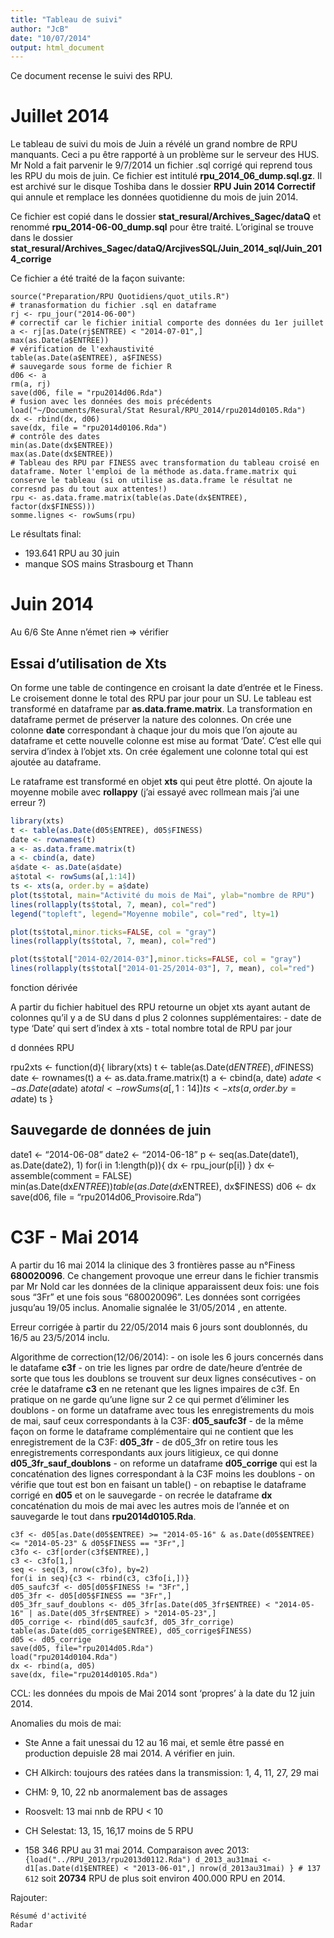 ```yaml
---
title: "Tableau de suivi"
author: "JcB"
date: "10/07/2014"
output: html_document
---
```


Ce document recense le suivi des RPU.

Juillet 2014
============

Le tableau de suivi du mois de Juin a révélé un grand nombre de RPU manquants. Ceci a pu être rapporté à un problème sur le serveur des HUS. Mr Nold a fait parvenir le 9/7/2014 un fichier .sql corrigé qui reprend tous les RPU du mois de juin. Ce fichier est intitulé __rpu_2014_06_dump.sql.gz__. Il est archivé sur le disque Toshiba dans le dossier __RPU Juin 2014 Correctif__ qui annule et remplace les données quotidienne du mois de juin 2014.

Ce fichier est copié dans le dossier __stat_resural/Archives_Sagec/dataQ__ et renommé __rpu_2014-06-00_dump.sql__ pour être traité. L'original se trouve dans le dossier __stat_resural/Archives_Sagec/dataQ/ArcjivesSQL/Juin_2014_sql/Juin_2014_corrige__

Ce fichier a été traité de la façon suivante:

```{}
source("Preparation/RPU Quotidiens/quot_utils.R")
# tranasformation du fichier .sql en dataframe
rj <- rpu_jour("2014-06-00")
# correctif car le fichier initial comporte des données du 1er juillet
a <- rj[as.Date(rj$ENTREE) < "2014-07-01",]
max(as.Date(a$ENTREE))
# vérification de l'exhaustivité
table(as.Date(a$ENTREE), a$FINESS)
# sauvegarde sous forme de fichier R
d06 <- a
rm(a, rj)
save(d06, file = "rpu2014d06.Rda")
# fusion avec les données des mois précédents
load("~/Documents/Resural/Stat Resural/RPU_2014/rpu2014d0105.Rda")
dx <- rbind(dx, d06)
save(dx, file = "rpu2014d0106.Rda")
# contrôle des dates
min(as.Date(dx$ENTREE))
max(as.Date(dx$ENTREE))
# Tableau des RPU par FINESS avec transformation du tableau croisé en dataframe. Noter l'emploi de la méthode as.data.frame.matrix qui conserve le tableau (si on utilise as.data.frame le résultat ne corresnd pas du tout aux attentes!)
rpu <- as.data.frame.matrix(table(as.Date(dx$ENTREE), factor(dx$FINESS)))
somme.lignes <- rowSums(rpu)
```

Le résultats final:

- 193.641 RPU au 30 juin
- manque SOS mains Strasbourg et Thann

Juin 2014
=========

Au 6/6 Ste Anne n'émet rien => vérifier

Essai d'utilisation de Xts
--------------------------
 On forme une table de contingence en croisant la date d'entrée et le Finess. Le croisement donne le total des RPU par jour pour un SU. Le tableau est transformé en dataframe par __as.data.frame.matrix__. La transformation en dataframe permet de préserver la nature des colonnes. On crée une colonne __date__ correspondant à chaque jour du mois que l'on ajoute au dataframe et cette nouvelle colonne est mise au format 'Date'. C'est elle qui servira d'index à l'objet xts. On crée également une colonne total qui est ajoutée au dataframe.
 
 Le rataframe est transformé en objet __xts__ qui peut être plotté. On ajoute la moyenne mobile avec __rollappy__ (j'ai essayé avec rollmean mais j'ai une erreur ?)
 
```r
library(xts)
t <- table(as.Date(d05$ENTREE), d05$FINESS) 
date <- rownames(t)
a <- as.data.frame.matrix(t)
a <- cbind(a, date)
a$date <- as.Date(a$date)
a$total <- rowSums(a[,1:14])
ts <- xts(a, order.by = a$date)
plot(ts$total, main="Activité du mois de Mai", ylab="nombre de RPU")
lines(rollapply(ts$total, 7, mean), col="red")
legend("topleft", legend="Moyenne mobile", col="red", lty=1)

plot(ts$total,minor.ticks=FALSE, col = "gray")
lines(rollapply(ts$total, 7, mean), col="red")

plot(ts$total["2014-02/2014-03"],minor.ticks=FALSE, col = "gray")
lines(rollapply(ts$total["2014-01-25/2014-03"], 7, mean), col="red")

```
fonction dérivée

A partir du fichier habituel des RPU retourne un objet xts ayant autant de 
colonnes qu'il y a de SU dans d plus 2 colonnes supplémentaires:
- date de type 'Date' qui sert d'index à xts
- total nombre total de RPU par jour

d données RPU

rpu2xts <- function(d){
  library(xts)
  t <- table(as.Date(d$ENTREE), d$FINESS)
  date <- rownames(t)
  a <- as.data.frame.matrix(t)
  a <- cbind(a, date)
  a$date <- as.Date(a$date)
  a$total <- rowSums(a[,1:14])
  ts <- xts(a, order.by = a$date)
  ts
}

Sauvegarde de données de juin 
-----------------------------

date1 <- "2014-06-08"
date2 <- "2014-06-18"
p <- seq(as.Date(date1), as.Date(date2), 1)
for(i in 1:length(p)){
dx <- rpu_jour(p[i])
}
dx <- assemble(comment = FALSE)
min(as.Date(dx$ENTREE))
table(as.Date(dx$ENTREE), dx$FINESS)
d06 <- dx
save(d06, file = "rpu2014d06_Provisoire.Rda")


C3F - Mai 2014
==============

A partir du 16 mai 2014 la clinique des 3 frontières passe au n°Finess __680020096__. Ce changement provoque une erreur dans le fichier transmis par Mr Nold car les données de la clinique apparaissent deux fois: une fois sous "3Fr" et une fois sous "680020096". Les données sont corrigées jusqu'au 19/05 inclus. Anomalie signalée le 31/05/2014 , en attente.

Erreur corrigée à partir du 22/05/2014 mais 6 jours sont doublonnés, du 16/5 au 23/5/2014 inclu.

Algorithme de correction(12/06/2014):
- on isole les 6 jours concernés dans le datafame __c3f__
- on trie les lignes par ordre de date/heure d'entrée de sorte que tous les doublons se trouvent sur deux lignes consécutives
- on crée le dataframe __c3__ en ne retenant que les lignes impaires de c3f. En pratique on ne garde qu'une ligne sur 2 ce qui permet d'éliminer les doublons
- on forme un dataframe avec tous les enregistrements du mois de mai, sauf ceux correspondants à la C3F: __d05_saufc3f__
- de la même façon on forme le dataframe complémentaire qui ne contient que les enregistrement de la C3F: __d05_3fr__
- de d05_3fr on retire tous les enregistrements correspondants aux jours litigieux, ce qui donne __d05_3fr_sauf_doublons__
- on reforme un dataframe __d05_corrige__ qui est la concaténation des lignes correspondant à la C3F moins les doublons
- on vérifie que tout est bon en faisant un table()
- on rebaptise le dataframe corrigé en __d05__ et on le sauvegarde
- on recrée le dataframe __dx__ concaténation du mois de mai avec les autres mois de l'année et on sauvegarde le tout dans __rpu2014d0105.Rda__.

```{}
c3f <- d05[as.Date(d05$ENTREE) >= "2014-05-16" & as.Date(d05$ENTREE) <= "2014-05-23" & d05$FINESS == "3Fr",]
c3fo <- c3f[order(c3f$ENTREE),]
c3 <- c3fo[1,]
seq <- seq(3, nrow(c3fo), by=2)
for(i in seq){c3 <- rbind(c3, c3fo[i,])}
d05_saufc3f <- d05[d05$FINESS != "3Fr",]
d05_3fr <- d05[d05$FINESS == "3Fr",]
d05_3fr_sauf_doublons <- d05_3fr[as.Date(d05_3fr$ENTREE) < "2014-05-16" | as.Date(d05_3fr$ENTREE) > "2014-05-23",]
d05_corrige <- rbind(d05_saufc3f, d05_3fr_corrige)
table(as.Date(d05_corrige$ENTREE), d05_corrige$FINESS)
d05 <- d05_corrige
save(d05, file="rpu2014d05.Rda")
load("rpu2014d0104.Rda")
dx <- rbind(a, d05)
save(dx, file="rpu2014d0105.Rda")

```
CCL: les données du mpois de Mai 2014 sont 'propres' à la date du 12 juin 2014.

Anomalies du mois de mai:

- Ste Anne a fait unessai du 12 au 16 mai, et semle être passé en production depuisle 28 mai 2014. A vérifier en juin.
- CH Alkirch: toujours des ratées dans la transmission: 1, 4, 11, 27, 29 mai
- CHM: 9, 10, 22 nb anormalement bas de assages
- Roosvelt: 13 mai nnb de RPU < 10
- CH Selestat: 13, 15, 16,17 moins de 5 RPU

- 158 346 RPU au 31 mai 2014. Comparaison avec 2013:
```{load("../RPU_2013/rpu2013d0112.Rda")
d_2013_au31mai <- d1[as.Date(d1$ENTREE) < "2013-06-01",]
nrow(d_2013au31mai)
}
# 137 612
```
soit __20734__ RPU de plus soit environ 400.000 RPU en 2014.

Rajouter:
```{}
Résumé d'activité
Radar
```
